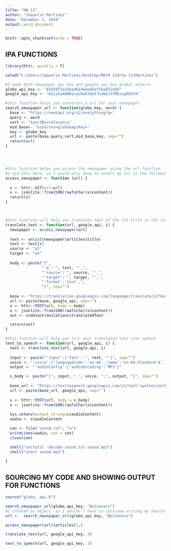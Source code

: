 ---
title: "HW 12"
author: "Jaquelin Martinez"
date: "December 3, 2018"
output: word_document
---

```{r setup, include=FALSE}
knitr::opts_chunk$set(echo = TRUE)
```

## IPA FUNCTIONS


```{r, eval=TRUE, cache=TRUE}
library(httr, quietly = T)

setwd("C:/Users/Jaquelin Martinez/Desktop/MATH 110/hw 12/Martinez")

#I made both newspaper api key and google api key global objects
globo_api_key <- "82928f3a320a4614b4e9bef5ba051b69"
google_api_key <- "AIzaSyA6BWicoLRoK3doX7oyNzs5YMEzxg8Q47A"

#this function helps you construct a url for your newspaper
search_newspaper_url <- function(globo_key, word) {
  base <- "https://newsapi.org/v2/everything?q="
  query <- word
  sort <- "&sortBy=relevancy"
  mid_base<- "&sources=globo&apiKey="
  key <- globo_key
  url <- paste(base,query,sort,mid_base,key, sep="")
  return(url)
}




#this function helps you access the newspaper using the url function
#I did this here, so I would only have to insert my url in the following functions
access_newspaper <- function (url) {
  
  x <- httr::GET(url=url)
  x <- jsonlite::fromJSON(rawToChar(x$content))
  return(x)
}



#this function will help you translate text of the ith title in the results
translate_text <- function(url, google_api, i) {
  newspaper <- access_newspaper(url)
  
  text <- unlist(newspaper$articles$title)
  text <- text[i]
  source <- "pt"
  target <- "en"
  
  body <- paste("{",
                "'q':'", text, "',", 
                "'source':'", source, "',",
                "'target':'", target, "',",
                "'format':'text',",  
                "}", sep="")
  
  base <- "https://translation.googleapis.com/language/translate/v2?key="
  url <- paste(base, google_api, sep="")
  x <- httr::POST(url, body = body)
  x <- jsonlite::fromJSON(rawToChar(x$content))
  out <- x$data$translations$translatedText

  return(out)
}

#this function will help you turn your translated text into speech
text_to_speech <- function(url, google_api, i) {
  text <- translate_text(url, google_api, i)
  
  input <- paste("'input':{'text':'", text, "'}", sep="")
  voice <- "'voice':{'languageCode':'en-AU','name':'en-AU-Standard-A','ssmlGender':'FEMALE'}"
  output <- "'audioConfig':{'audioEncoding':'MP3'}"

  s_body <- paste("{", input, ",", voice, ",", output, "}", sep="")
  
  base_url <- "https://texttospeech.googleapis.com/v1/text:synthesize?key="
  url <- paste(base_url, google_api, sep="")
  
  x <- httr::POST(url, body = s_body)
  x <- jsonlite::fromJSON(rawToChar(x$content))
  
  Sys.setenv(output_string=x$audioContent)
  audio <- x$audioContent

  con <- file("sound.txt", "w")
  writeLines(audio, con = con)
  close(con)

  shell("certutil -decode sound.txt sound.mp3")
  shell("start sound.mp3")
 
}


```

## SOURCING MY CODE AND SHOWING OUTPUT FOR FUNCTIONS

```{r, cache=TRUE}
source("globo_ api.R")

search_newspaper_url(globo_api_key, "Bolsonaro")
#I created an object, so I wouldn't have to continue writing my search word and newspaper api again and again in the functions 
url <-  search_newspaper_url(globo_api_key, "Bolsonaro")

access_newspaper(url)$articles[1,]

translate_text(url, google_api_key, 3)

text_to_speech(url, google_api_key, 3)

```
